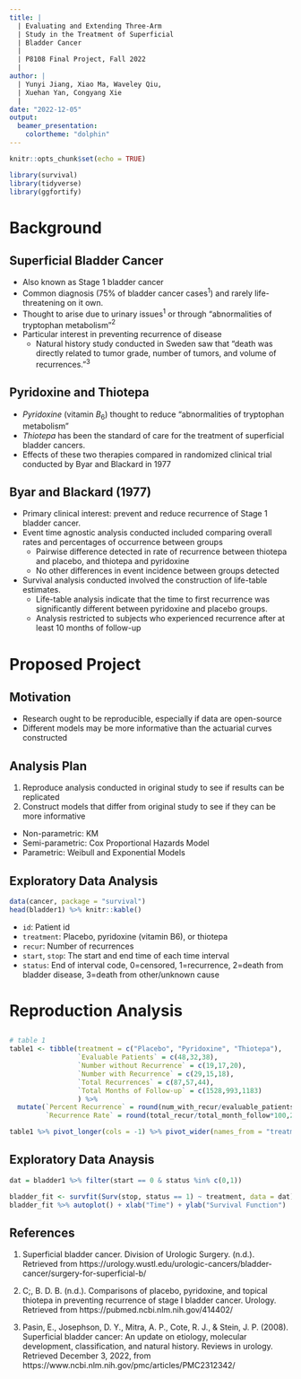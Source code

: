 ```yaml
---
title: |
  | Evaluating and Extending Three-Arm
  | Study in the Treatment of Superficial
  | Bladder Cancer
  |
  | P8108 Final Project, Fall 2022
  | 
author: |
  | Yunyi Jiang, Xiao Ma, Waveley Qiu, 
  | Xuehan Yan, Congyang Xie
  | 
date: "2022-12-05"
output:
  beamer_presentation:
    colortheme: "dolphin"
---
```


```r
knitr::opts_chunk$set(echo = TRUE)
```

```r
library(survival)
library(tidyverse)
library(ggfortify)
```

# Background

## Superficial Bladder Cancer

- Also known as Stage 1 bladder cancer
- Common diagnosis (75% of bladder cancer cases$^1$) and rarely life-threatening on it own.
- Thought to arise due to urinary issues$^1$ or through "abnormalities of tryptophan metabolism"$^2$
- Particular interest in preventing recurrence of disease
  - Natural history study conducted in Sweden saw that "death was directly related to tumor grade, number of tumors, and volume of recurrences."$^3$

## Pyridoxine and Thiotepa
- _Pyridoxine_ (vitamin $B_6$) thought to reduce "abnormalities of tryptophan metabolism"
- _Thiotepa_ has been the standard of care for the treatment of superficial bladder cancers.
- Effects of these two therapies compared in randomized clinical trial conducted by Byar and Blackard in 1977

## Byar and Blackard (1977)
- Primary clinical interest: prevent and reduce recurrence of Stage 1 bladder cancer.
- Event time agnostic analysis conducted included comparing overall rates and percentages of occurrence between groups
  - Pairwise difference detected in rate of recurrence between thiotepa and placebo, and thiotepa and pyridoxine 
  - No other differences in event incidence between groups detected
- Survival analysis conducted involved the construction of life-table estimates.
  - Life-table analysis indicate that the time to first recurrence was significantly different between pyridoxine and placebo groups.
  - Analysis restricted to subjects who experienced recurrence after at least 10 months of follow-up

# Proposed Project

## Motivation
- Research ought to be reproducible, especially if data are open-source
- Different models may be more informative than the actuarial curves constructed

## Analysis Plan
1. Reproduce analysis conducted in original study to see if results can be replicated
2. Construct models that differ from original study to see if they can be more informative
  - Non-parametric: KM
  - Semi-parametric: Cox Proportional Hazards Model
  - Parametric: Weibull and Exponential Models

## Exploratory Data Analysis

```r
data(cancer, package = "survival")
head(bladder1) %>% knitr::kable()
```

- `id`:	Patient id
- `treatment`:	Placebo, pyridoxine (vitamin B6), or thiotepa
- `recur`:	Number of recurrences
- `start`, `stop`:	The start and end time of each time interval
- `status`:	End of interval code, 0=censored, 1=recurrence, 2=death from bladder disease, 3=death from other/unknown cause

# Reproduction Analysis

## 

```r
# table 1
table1 <- tibble(treatment = c("Placebo", "Pyridoxine", "Thiotepa"),
                 `Evaluable Patients` = c(48,32,38),
                 `Number without Recurrence` = c(19,17,20),
                 `Number with Recurrence` = c(29,15,18),
                 `Total Recurrences` = c(87,57,44),
                 `Total Months of Follow-up` = c(1528,993,1183)
                 ) %>% 
  mutate(`Percent Recurrence` = round(num_with_recur/evaluable_patients*100,2),
         `Recurrence Rate` = round(total_recur/total_month_follow*100,2))

table1 %>% pivot_longer(cols = -1) %>% pivot_wider(names_from = "treatment", values_from = "value") %>% knitr::kable()
```

## Exploratory Data Anaysis

```r
dat = bladder1 %>% filter(start == 0 & status %in% c(0,1))

bladder_fit <- survfit(Surv(stop, status == 1) ~ treatment, data = dat)
bladder_fit %>% autoplot() + xlab("Time") + ylab("Survival Function")
```


## References

1. Superficial bladder cancer. Division of Urologic Surgery. (n.d.). Retrieved from https://urology.wustl.edu/urologic-cancers/bladder-cancer/surgery-for-superficial-b/

2. C;, B. D. B. (n.d.). Comparisons of placebo, pyridoxine, and topical thiotepa in preventing recurrence of stage I bladder cancer. Urology. Retrieved from https://pubmed.ncbi.nlm.nih.gov/414402/ 

3. Pasin, E., Josephson, D. Y., Mitra, A. P., Cote, R. J., &amp; Stein, J. P. (2008). Superficial bladder cancer: An update on etiology, molecular development, classification, and natural history. Reviews in urology. Retrieved December 3, 2022, from https://www.ncbi.nlm.nih.gov/pmc/articles/PMC2312342/ 







